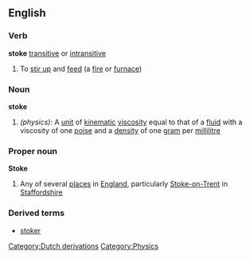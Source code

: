 ==English==
===Verb===
'''stoke''' [[transitive]] or [[intransitive]]
#To [[stir up]] and [[feed]] (a [[fire]] or [[furnace]])
===Noun===
'''stoke'''
#''(physics):'' A [[unit]] of [[kinematic]] [[viscosity]] equal to that of a [[fluid]] with a viscosity of one [[poise]] and a [[density]] of one [[gram]] per [[millilitre]]
===Proper noun===
'''Stoke'''
#Any of several [[place]]s in [[England]], particularly [[Stoke-on-Trent]] in [[Staffordshire]]

===Derived terms===
*[[stoker]]
[[Category:Dutch derivations]]
[[Category:Physics]]
